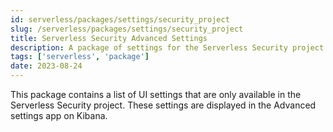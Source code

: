 ```yaml
---
id: serverless/packages/settings/security_project
slug: /serverless/packages/settings/security_project
title: Serverless Security Advanced Settings
description: A package of settings for the Serverless Security project.
tags: ['serverless', 'package']
date: 2023-08-24
---
```


This package contains a list of UI settings that are only available in the Serverless Security project.
These settings are displayed in the Advanced settings app on Kibana.